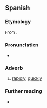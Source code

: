 {{also|rapidamente|ràpidamente}}
==Spanish==

===Etymology===
From {{suffix|es|rápido|mente}}.

===Pronunciation===
{{es-IPA}}
* {{hyphenation|es|rá|pi|da|men|te}}

===Adverb===
{{es-adv}}

# [[rapidly]], [[quickly]]
#: {{syn|es|rápido}}
#: {{ant|es|lentamente|despacio}}

===Further reading===
* {{R:es:DRAE}}